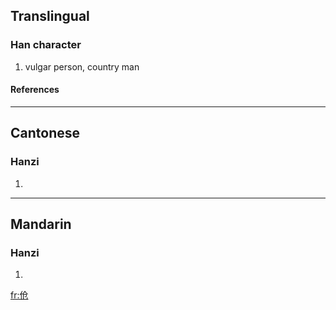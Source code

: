 {{see|傖}}

==Translingual==
===Han character===
{{Han char|rn=9|rad=人|as=04|sn=6|four=|canj=人人尸山 (OOSU)}}
# vulgar person, country man
====References====
{{Han ref|kx=0096.121|hdz=10124.140|uh=4F27|ud=20263}}
----
==Cantonese==
===Hanzi===
{{yue-hanzi|jyut=|y=chaang4, chong1}}
# {{defn|Cantonese}}
----
==Mandarin==
===Hanzi===
{{cmn-hanzi|tra=傖|pin=[[cāng]] (cang1)|wg=ts'ang<sup>1</sup>}}
# {{defn|Mandarin}}




[[fr:伧]]